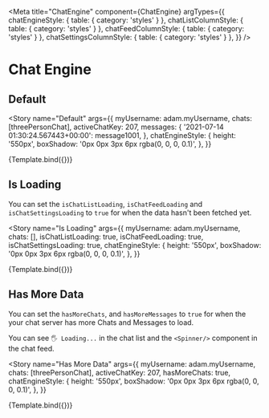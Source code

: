 

<Meta
  title="ChatEngine"
  component={ChatEngine}
  argTypes={{
    chatEngineStyle: { table: { category: 'styles' } },
    chatListColumnStyle: { table: { category: 'styles' } },
    chatFeedColumnStyle: { table: { category: 'styles' } },
    chatSettingsColumnStyle: { table: { category: 'styles' } },
  }}
/>


# Chat Engine

## Default

<Story
  name="Default"
  args={{
    myUsername: adam.myUsername,
    chats: [threePersonChat],
    activeChatKey: 207,
    messages: {
      '2021-07-14 01:30:24.567443+00:00': message1001,
    },
    chatEngineStyle: {
      height: '550px',
      boxShadow: '0px 0px 3px 6px rgba(0, 0, 0, 0.1)',
    },
  }}
>
  {Template.bind({})}
</Story>

<ArgsTable story="Default" />

## Is Loading

You can set the `isChatListLoading`, `isChatFeedLoading` and `isChatSettingsLoading` to `true` for when the data hasn't been fetched yet.

<Story
  name="Is Loading"
  args={{
    myUsername: adam.myUsername,
    chats: [],
    isChatListLoading: true,
    isChatFeedLoading: true,
    isChatSettingsLoading: true,
    chatEngineStyle: {
      height: '550px',
      boxShadow: '0px 0px 3px 6px rgba(0, 0, 0, 0.1)',
    },
  }}
>
  {Template.bind({})}
</Story>

## Has More Data

You can set the `hasMoreChats`, and `hasMoreMessages` to `true` for when the your chat server has more Chats and Messages to load.

You can see `🖐 Loading...` in the chat list and the `<Spinner/>` component in the chat feed.

<Story
  name="Has More Data"
  args={{
    myUsername: adam.myUsername,
    chats: [threePersonChat],
    activeChatKey: 207,
    hasMoreChats: true,
    chatEngineStyle: {
      height: '550px',
      boxShadow: '0px 0px 3px 6px rgba(0, 0, 0, 0.1)',
    },
  }}
>
  {Template.bind({})}
</Story>

